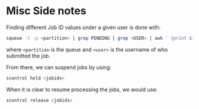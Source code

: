 # Misc Side notes


Finding different Job ID values under a given user is done with: 

```bash
squeue -l -p <partition> | grep PENDING | grep <USER> | awk ' {print $1}' | xargs | sed 's/ /,/g'
```

where `<partition` is the queue and `<user>` is the username of who submitted the job.

From there, we can suspend jobs by using: 

```bash
scontrol hold <jobids>
```

When it is clear to resume processing the jobs, we would use: 

```bash
scontrol release <jobids>
```
